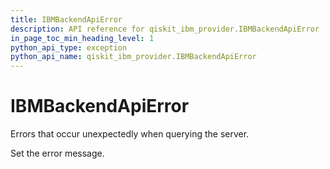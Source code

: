 ```yaml
---
title: IBMBackendApiError
description: API reference for qiskit_ibm_provider.IBMBackendApiError
in_page_toc_min_heading_level: 1
python_api_type: exception
python_api_name: qiskit_ibm_provider.IBMBackendApiError
---
```


# IBMBackendApiError

<Class id="qiskit_ibm_provider.IBMBackendApiError" isDedicatedPage={true} github="https://github.com/Qiskit/qiskit-ibm-provider/tree/stable/0.11/qiskit_ibm_provider/exceptions.py#L78-L81" signature="IBMBackendApiError(*message)" modifiers="exception">
  Errors that occur unexpectedly when querying the server.

  Set the error message.
</Class>

